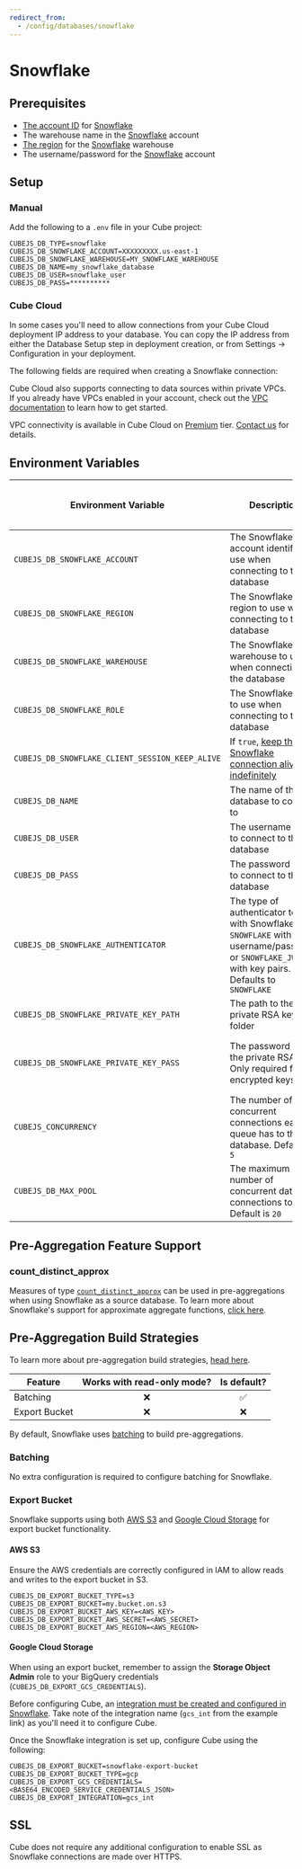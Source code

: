 ```yaml
---
redirect_from:
  - /config/databases/snowflake
---
```


# Snowflake

## Prerequisites

- [The account ID][snowflake-docs-account-id] for [Snowflake][snowflake]
- The warehouse name in the [Snowflake][snowflake] account
- [The region][snowflake-docs-regions] for the [Snowflake][snowflake] warehouse
- The username/password for the [Snowflake][snowflake] account

## Setup

### Manual

Add the following to a `.env` file in your Cube project:

```dotenv
CUBEJS_DB_TYPE=snowflake
CUBEJS_DB_SNOWFLAKE_ACCOUNT=XXXXXXXXX.us-east-1
CUBEJS_DB_SNOWFLAKE_WAREHOUSE=MY_SNOWFLAKE_WAREHOUSE
CUBEJS_DB_NAME=my_snowflake_database
CUBEJS_DB_USER=snowflake_user
CUBEJS_DB_PASS=**********
```

### Cube Cloud

<InfoBox heading="Allowing connections from Cube Cloud IP">

In some cases you'll need to allow connections from your Cube Cloud deployment
IP address to your database. You can copy the IP address from either the
Database Setup step in deployment creation, or from <Btn>Settings →
Configuration</Btn> in your deployment.

</InfoBox>

The following fields are required when creating a Snowflake connection:

<Screenshot
  alt="Cube Cloud Snowflake Configuration Screen"
  src="https://ucarecdn.com/304d6222-3b82-4edc-b35d-63f70375642c/"
/>

Cube Cloud also supports connecting to data sources within private VPCs. If you
already have VPCs enabled in your account, check out the [VPC
documentation][ref-cloud-conf-vpc] to learn how to get started.

<SuccessBox>

VPC connectivity is available in Cube Cloud on
[Premium](https://cube.dev/pricing) tier. [Contact us][cube-contact] for
details.

</SuccessBox>

[cube-pricing]: https://cube.dev/pricing/
[cube-contact]: https://cube.dev/contact/
[ref-cloud-conf-vpc]: /product/configuration/vpc

## Environment Variables

| Environment Variable                            | Description                                                                                                                                         | Possible Values                                                        | Required | [Supports multiple data sources?][ref-config-multiple-ds-decorating-env] |
| ----------------------------------------------- | --------------------------------------------------------------------------------------------------------------------------------------------------- | ---------------------------------------------------------------------- | :------: | :----------------------------------------------------------------------: |
| `CUBEJS_DB_SNOWFLAKE_ACCOUNT`                   | The Snowflake account identifier to use when connecting to the database                                                                             | [A valid Snowflake account ID][snowflake-docs-account-id]              |    ✅    |                                    ✅                                    |
| `CUBEJS_DB_SNOWFLAKE_REGION`                    | The Snowflake region to use when connecting to the database                                                                                         | [A valid Snowflake region][snowflake-docs-regions]                     |    ❌    |                                    ✅                                    |
| `CUBEJS_DB_SNOWFLAKE_WAREHOUSE`                 | The Snowflake warehouse to use when connecting to the database                                                                                      | [A valid Snowflake warehouse][snowflake-docs-warehouse] in the account |    ✅    |                                    ✅                                    |
| `CUBEJS_DB_SNOWFLAKE_ROLE`                      | The Snowflake role to use when connecting to the database                                                                                           | [A valid Snowflake role][snowflake-docs-roles] in the account          |    ❌    |                                    ✅                                    |
| `CUBEJS_DB_SNOWFLAKE_CLIENT_SESSION_KEEP_ALIVE` | If `true`, [keep the Snowflake connection alive indefinitely][snowflake-docs-connection-options]                                                    | `true`, `false`                                                        |    ❌    |                                    ✅                                    |
| `CUBEJS_DB_NAME`                                | The name of the database to connect to                                                                                                              | A valid database name                                                  |    ✅    |                                    ✅                                    |
| `CUBEJS_DB_USER`                                | The username used to connect to the database                                                                                                        | A valid database username                                              |    ✅    |                                    ✅                                    |
| `CUBEJS_DB_PASS`                                | The password used to connect to the database                                                                                                        | A valid database password                                              |    ✅    |                                    ✅                                    |
| `CUBEJS_DB_SNOWFLAKE_AUTHENTICATOR`             | The type of authenticator to use with Snowflake. Use `SNOWFLAKE` with username/password, or `SNOWFLAKE_JWT` with key pairs. Defaults to `SNOWFLAKE` | `SNOWFLAKE`, `SNOWFLAKE_JWT`                                           |    ❌    |                                    ✅                                    |
| `CUBEJS_DB_SNOWFLAKE_PRIVATE_KEY_PATH`          | The path to the private RSA key folder                                                                                                              | A valid path to the private RSA key                                    |    ❌    |                                    ✅                                    |
| `CUBEJS_DB_SNOWFLAKE_PRIVATE_KEY_PASS`          | The password for the private RSA key. Only required for encrypted keys                                                                              | A valid password for the encrypted private RSA key                     |    ❌    |                                    ✅                                    |
| `CUBEJS_CONCURRENCY`                            | The number of concurrent connections each queue has to the database. Default is `5`                                                                 | A valid number                                                         |    ❌    |                                    ✅                                    |
| `CUBEJS_DB_MAX_POOL`                            | The maximum number of concurrent database connections to pool. Default is `20`                                                                      | A valid number                                                         |    ❌    |                                    ✅                                    |

## Pre-Aggregation Feature Support

### count_distinct_approx

Measures of type
[`count_distinct_approx`][ref-schema-ref-types-formats-countdistinctapprox] can
be used in pre-aggregations when using Snowflake as a source database. To learn
more about Snowflake's support for approximate aggregate functions, [click
here][snowflake-docs-approx-agg-fns].

## Pre-Aggregation Build Strategies

<InfoBox>

To learn more about pre-aggregation build strategies, [head
here][ref-caching-using-preaggs-build-strats].

</InfoBox>

| Feature       | Works with read-only mode? | Is default? |
| ------------- | :------------------------: | :---------: |
| Batching      |             ❌             |     ✅      |
| Export Bucket |             ❌             |     ❌      |

By default, Snowflake uses [batching][self-preaggs-batching] to build
pre-aggregations.

### Batching

No extra configuration is required to configure batching for Snowflake.

### Export Bucket

Snowflake supports using both [AWS S3][aws-s3] and [Google Cloud
Storage][google-cloud-storage] for export bucket functionality.

#### AWS S3

<InfoBox>

Ensure the AWS credentials are correctly configured in IAM to allow reads and
writes to the export bucket in S3.

</InfoBox>

```dotenv
CUBEJS_DB_EXPORT_BUCKET_TYPE=s3
CUBEJS_DB_EXPORT_BUCKET=my.bucket.on.s3
CUBEJS_DB_EXPORT_BUCKET_AWS_KEY=<AWS_KEY>
CUBEJS_DB_EXPORT_BUCKET_AWS_SECRET=<AWS_SECRET>
CUBEJS_DB_EXPORT_BUCKET_AWS_REGION=<AWS_REGION>
```

#### Google Cloud Storage

<InfoBox>

When using an export bucket, remember to assign the **Storage Object Admin**
role to your BigQuery credentials (`CUBEJS_DB_EXPORT_GCS_CREDENTIALS`).

</InfoBox>

Before configuring Cube, an [integration must be created and configured in
Snowflake][snowflake-docs-gcs-integration]. Take note of the integration name
(`gcs_int` from the example link) as you'll need it to configure Cube.

Once the Snowflake integration is set up, configure Cube using the following:

```dotenv
CUBEJS_DB_EXPORT_BUCKET=snowflake-export-bucket
CUBEJS_DB_EXPORT_BUCKET_TYPE=gcp
CUBEJS_DB_EXPORT_GCS_CREDENTIALS=<BASE64_ENCODED_SERVICE_CREDENTIALS_JSON>
CUBEJS_DB_EXPORT_INTEGRATION=gcs_int
```

## SSL

Cube does not require any additional configuration to enable SSL as Snowflake
connections are made over HTTPS.

[aws-s3]: https://aws.amazon.com/s3/
[google-cloud-storage]: https://cloud.google.com/storage
[ref-caching-using-preaggs-build-strats]:
  /product/caching/using-pre-aggregations#pre-aggregation-build-strategies
[ref-schema-ref-types-formats-countdistinctapprox]:
  /reference/data-model/types-and-formats#count_distinct_approx
[self-preaggs-batching]: #batching
[snowflake]: https://www.snowflake.com/
[snowflake-docs-account-id]:
  https://docs.snowflake.com/en/user-guide/admin-account-identifier.html
[snowflake-docs-connection-options]:
  https://docs.snowflake.com/en/user-guide/nodejs-driver-use.html#additional-connection-options
[snowflake-docs-gcs-integration]:
  https://docs.snowflake.com/en/user-guide/data-load-gcs-config.html
[snowflake-docs-regions]:
  https://docs.snowflake.com/en/user-guide/intro-regions.html
[snowflake-docs-roles]:
  https://docs.snowflake.com/en/user-guide/security-access-control-overview.html#roles
[snowflake-docs-approx-agg-fns]:
  https://docs.snowflake.com/en/sql-reference/functions/approx_count_distinct.html
[snowflake-docs-warehouse]:
  https://docs.snowflake.com/en/user-guide/warehouses.html
[ref-config-multiple-ds-decorating-env]:
  /product/configuration/advanced/multiple-data-sources#configuring-data-sources-with-environment-variables-decorated-environment-variables
